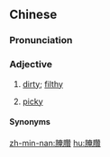 {{also|腌臜}}
==Chinese==
{{zh-forms|s=腌臜|alt=阿渣-Min Nan}}

===Pronunciation===
{{zh-pron
|m=āzā
|c=jim1 zim1
|mn=qz,xm,zz,hc:am-cham/kh,sx,yl,tn,mg:a-cha/km:a-cham
|cat=a
}}

===Adjective===
{{zh-adj}}

# [[dirty]]; [[filthy]]
# {{lb|zh|Cantonese}} [[picky]]

====Synonyms====
{{zh-dial|髒}}

[[zh-min-nan:腌臢]]
[[hu:腌臢]]
